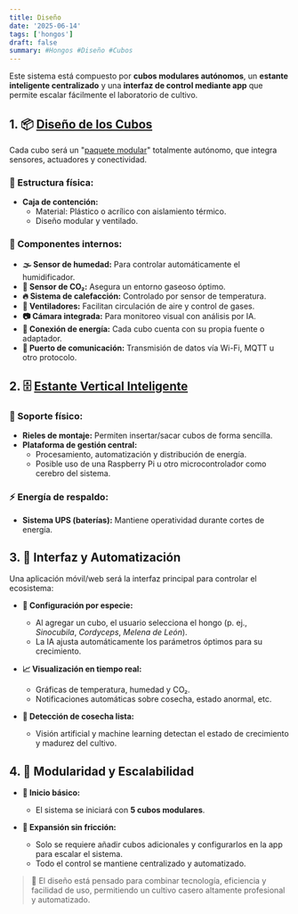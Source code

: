 ```yaml
---
title: Diseño
date: '2025-06-14'
tags: ['hongos']
draft: false
summary: #Hongos #Diseño #Cubos
---
```



Este sistema está compuesto por **cubos modulares autónomos**, un **estante inteligente centralizado** y una **interfaz de control mediante app** que permite escalar fácilmente el laboratorio de cultivo.


## 1. 📦 [Diseño de los Cubos](Hardware.md)  

Cada cubo será un "[paquete modular](Cubos.md)" totalmente autónomo, que integra sensores, actuadores y conectividad.  

### 🧊 Estructura física:  
- **Caja de contención:**  
  - Material: Plástico o acrílico con aislamiento térmico.  
  - Diseño modular y ventilado.  

### 📡 Componentes internos:  
- **🌫 Sensor de humedad:** Para controlar automáticamente el humidificador.  
- **🧪 Sensor de CO₂:** Asegura un entorno gaseoso óptimo.  
- **🔥 Sistema de calefacción:** Controlado por sensor de temperatura.  
- **💨 Ventiladores:** Facilitan circulación de aire y control de gases.  
- **📷 Cámara integrada:** Para monitoreo visual con análisis por IA.  
- **🔌 Conexión de energía:** Cada cubo cuenta con su propia fuente o adaptador.  
- **📶 Puerto de comunicación:** Transmisión de datos vía Wi-Fi, MQTT u otro protocolo.


## 2. 🗄️ [Estante Vertical Inteligente](Estante.md)  

### 🧩 Soporte físico:  
- **Rieles de montaje:** Permiten insertar/sacar cubos de forma sencilla.  
- **Plataforma de gestión central:**  
  - Procesamiento, automatización y distribución de energía.  
  - Posible uso de una Raspberry Pi u otro microcontrolador como cerebro del sistema.  

### ⚡ Energía de respaldo:  
- **Sistema UPS (baterías):** Mantiene operatividad durante cortes de energía.


## 3. 📱 Interfaz y Automatización  

Una aplicación móvil/web será la interfaz principal para controlar el ecosistema:

- **👤 Configuración por especie:**  
  - Al agregar un cubo, el usuario selecciona el hongo (p. ej., *Sinocubila*, *Cordyceps*, *Melena de León*).  
  - La IA ajusta automáticamente los parámetros óptimos para su crecimiento.

- **📈 Visualización en tiempo real:**  
  - Gráficas de temperatura, humedad y CO₂.  
  - Notificaciones automáticas sobre cosecha, estado anormal, etc.

- **🌱 Detección de cosecha lista:**  
  - Visión artificial y machine learning detectan el estado de crecimiento y madurez del cultivo.


## 4. 🧩 Modularidad y Escalabilidad  

- **🚀 Inicio básico:**  
  - El sistema se iniciará con **5 cubos modulares**.  

- **🔄 Expansión sin fricción:**  
  - Solo se requiere añadir cubos adicionales y configurarlos en la app para escalar el sistema.  
  - Todo el control se mantiene centralizado y automatizado.


> 🔧 El diseño está pensado para combinar tecnología, eficiencia y facilidad de uso, permitiendo un cultivo casero altamente profesional y automatizado.

